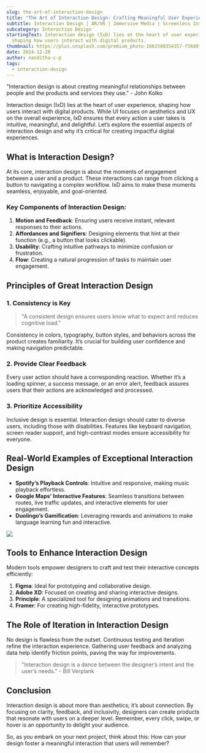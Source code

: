 ```yaml
---
slug: the-art-of-interaction-design
title: "The Art of Interaction Design: Crafting Meaningful User Experiences"
subtitle: Interaction Design | AR/VR | Immersive Media | Screenless Interface
subcategory: Interaction Design
startingText: Interaction design (IxD) lies at the heart of user experience,
  shaping how users interact with digital products.
thumbnail: https://plus.unsplash.com/premium_photo-1661589354357-f56ddf86a0b4?q=80&w=2940&auto=format&fit=crop&ixlib=rb-4.0.3&ixid=M3wxMjA3fDB8MHxwaG90by1wYWdlfHx8fGVufDB8fHx8fA%3D%3D
date: 2024-12-20
author: nanditha-c-p
tags:
  - interaction-design
---
```

"Interaction design is about creating meaningful relationships between people and the products and services they use." - John Kolko

Interaction design (IxD) lies at the heart of user experience, shaping how users interact with digital products. While UI focuses on aesthetics and UX on the overall experience, IxD ensures that every action a user takes is intuitive, meaningful, and delightful. Let’s explore the essential aspects of interaction design and why it’s critical for creating impactful digital experiences.

## What is Interaction Design?

At its core, interaction design is about the moments of engagement between a user and a product. These interactions can range from clicking a button to navigating a complex workflow. IxD aims to make these moments seamless, enjoyable, and goal-oriented.

### Key Components of Interaction Design:

1. **Motion and Feedback**: Ensuring users receive instant, relevant responses to their actions.
2. **Affordances and Signifiers**: Designing elements that hint at their function (e.g., a button that looks clickable).
3. **Usability**: Crafting intuitive pathways to minimize confusion or frustration.
4. **Flow**: Creating a natural progression of tasks to maintain user engagement.

## Principles of Great Interaction Design

### 1. Consistency is Key

> "A consistent design ensures users know what to expect and reduces cognitive load."

Consistency in colors, typography, button styles, and behaviors across the product creates familiarity. It’s crucial for building user confidence and making navigation predictable.

### 2. Provide Clear Feedback

Every user action should have a corresponding reaction. Whether it’s a loading spinner, a success message, or an error alert, feedback assures users that their actions are acknowledged and processed.

### 3. Prioritize Accessibility

Inclusive design is essential. Interaction design should cater to diverse users, including those with disabilities. Features like keyboard navigation, screen reader support, and high-contrast modes ensure accessibility for everyone.

## Real-World Examples of Exceptional Interaction Design

* **Spotify’s Playback Controls**: Intuitive and responsive, making music playback effortless.
* **Google Maps’ Interactive Features**: Seamless transitions between routes, live traffic updates, and interactive elements for user engagement.
* **Duolingo’s Gamification**: Leveraging rewards and animations to make language learning fun and interactive.

![](https://images.unsplash.com/photo-1674509780304-b51c5e2f9dbf?q=80&w=2940&auto=format&fit=crop&ixlib=rb-4.0.3&ixid=M3wxMjA3fDB8MHxwaG90by1wYWdlfHx8fGVufDB8fHx8fA%3D%3D)

## Tools to Enhance Interaction Design

Modern tools empower designers to craft and test their interactive concepts efficiently:

1. **Figma**: Ideal for prototyping and collaborative design.
2. **Adobe XD**: Focused on creating and sharing interactive designs.
3. **Principle**: A specialized tool for designing animations and transitions.
4. **Framer**: For creating high-fidelity, interactive prototypes.

## The Role of Iteration in Interaction Design

No design is flawless from the outset. Continuous testing and iteration refine the interaction experience. Gathering user feedback and analyzing data help identify friction points, paving the way for improvements.

> "Interaction design is a dance between the designer’s intent and the user’s needs." - Bill Verplank

## Conclusion

Interaction design is about more than aesthetics; it’s about connection. By focusing on clarity, feedback, and inclusivity, designers can create products that resonate with users on a deeper level. Remember, every click, swipe, or hover is an opportunity to delight your audience.

So, as you embark on your next project, think about this: How can your design foster a meaningful interaction that users will remember?